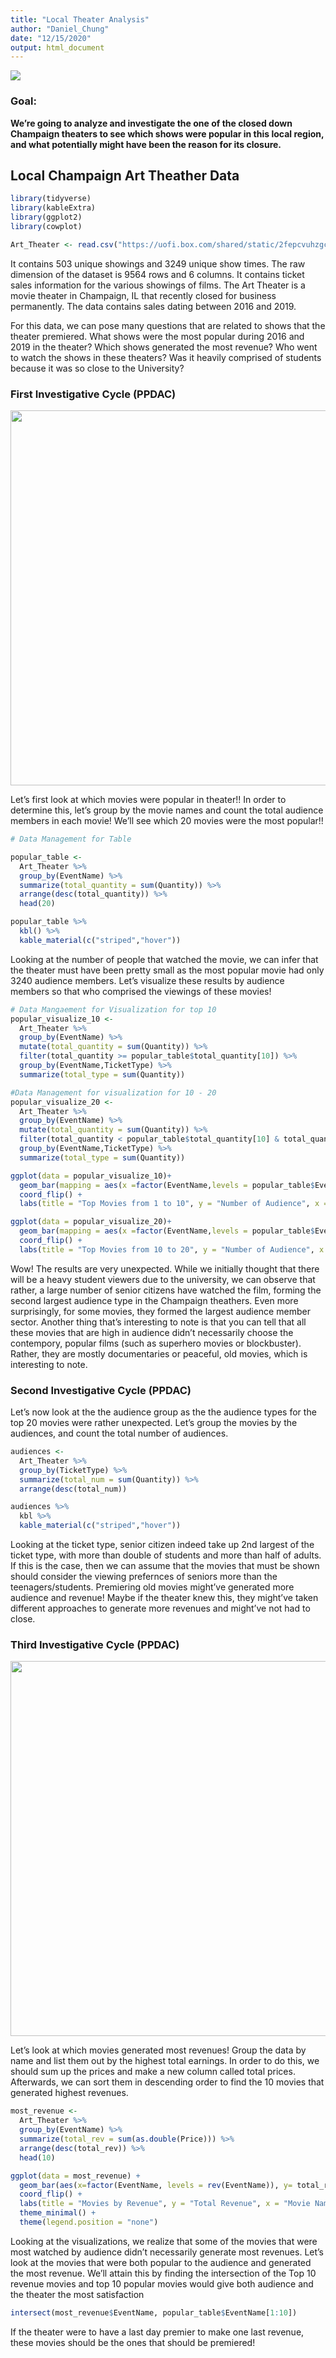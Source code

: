 ```yaml
---
title: "Local Theater Analysis"
author: "Daniel_Chung"
date: "12/15/2020"
output: html_document
---
```


![](https://uofi.box.com/shared/static/xgp3l4a1z9dfnkdy3l5dgf9m9thgxh6l.jpg)

### Goal:

**We're going to analyze and investigate the one of the closed down Champaign theaters to see which shows were popular in this local region, and what potentially might have been the reason for its closure.**

## Local Champaign Art Theather Data 

```r
library(tidyverse)
library(kableExtra)
library(ggplot2)
library(cowplot)
```


```r
Art_Theater <- read.csv("https://uofi.box.com/shared/static/2fepcvuhzgc97p402srwo5vdux2s0gt3.csv", header = TRUE)
```

It contains 503 unique showings and 3249 unique show times. The raw dimension of the dataset is 9564 rows and 6 columns. It contains ticket sales information for the various showings of films. The Art Theater is a movie theater in Champaign, IL that recently closed for business permanently. The data contains sales dating between 2016 and 2019.

For this data, we can pose many questions that are related to shows that the theater premiered. What shows were the most popular during 2016 and 2019 in the theater? Which shows generated the most revenue? Who went to watch the shows in these theaters? Was it heavily comprised of students because it was so close to the University?

### First Investigative Cycle (PPDAC)

![](https://uofi.box.com/shared/static/igogibuz7jp4ep6irzqsece5saj482t2.jpg){height=600px}

Let's first look at which movies were popular in theater!! In order to determine this, let's group by the movie names and count the total audience members in each movie! We'll see which 20 movies were the most popular!!

```r

# Data Management for Table

popular_table <- 
  Art_Theater %>%
  group_by(EventName) %>%
  summarize(total_quantity = sum(Quantity)) %>%
  arrange(desc(total_quantity)) %>%
  head(20)

popular_table %>%
  kbl() %>%
  kable_material(c("striped","hover"))
```


Looking at the number of people that watched the movie, we can infer that the theater must have been pretty small as the most popular movie had only 3240 audience members. Let's visualize these results by audience members so that who comprised the viewings of these movies!


```r
# Data Mangaement for Visualization for top 10
popular_visualize_10 <- 
  Art_Theater %>%
  group_by(EventName) %>%
  mutate(total_quantity = sum(Quantity)) %>%
  filter(total_quantity >= popular_table$total_quantity[10]) %>%
  group_by(EventName,TicketType) %>%
  summarize(total_type = sum(Quantity))

#Data Management for visualization for 10 - 20
popular_visualize_20 <- 
  Art_Theater %>%
  group_by(EventName) %>%
  mutate(total_quantity = sum(Quantity)) %>%
  filter(total_quantity < popular_table$total_quantity[10] & total_quantity >= min(popular_table$total_quantity)) %>%
  group_by(EventName,TicketType) %>%
  summarize(total_type = sum(Quantity))

```

```r
ggplot(data = popular_visualize_10)+
  geom_bar(mapping = aes(x =factor(EventName,levels = popular_table$EventName[10:1]), y = total_type, fill = factor(TicketType)),stat = "identity") +
  coord_flip() + 
  labs(title = "Top Movies from 1 to 10", y = "Number of Audience", x = "Movie Title", fill = "Audience Type")

ggplot(data = popular_visualize_20)+
  geom_bar(mapping = aes(x =factor(EventName,levels = popular_table$EventName[20:10]), y = total_type, fill = factor(TicketType)),stat = "identity") +
  coord_flip() + 
  labs(title = "Top Movies from 10 to 20", y = "Number of Audience", x = "Movie Title", fill = "Audience Type")
```

Wow! The results are very unexpected. While we initially thought that there will be a heavy student viewers due to the university, we can observe that rather, a large number of senior citizens have watched the film, forming the second largest audience type in the Champaign theathers. Even more surprisingly, for some movies, they formed the largest audience member sector. Another thing that's interesting to note is that you can tell that all these movies that are high in audience didn't necessarily choose the contempory, popular films (such as superhero movies or blockbuster). Rather, they are mostly documentaries or peaceful, old movies, which is interesting to note.

### Second Investigative Cycle (PPDAC)

Let's now look at the the audience group as the the audience types for the top 20 movies were rather unexpected. Let's group the movies by the audiences, and count the total number of audiences.

```r
audiences <-
  Art_Theater %>%
  group_by(TicketType) %>%
  summarize(total_num = sum(Quantity)) %>%
  arrange(desc(total_num))

audiences %>%
  kbl %>%
  kable_material(c("striped","hover"))
```

Looking at the ticket type, senior citizen indeed take up 2nd largest of the ticket type, with more than double of students and more than half of adults. If this is the case, then we can assume that the movies that must be shown should consider the viewing prefernces of seniors more than the teenagers/students. Premiering old movies might've generated more audience and revenue! Maybe if the theater knew this, they might've taken different approaches to generate more revenues and might've not had to close.

### Third Investigative Cycle (PPDAC)

![](https://uofi.box.com/shared/static/jcnw999gb8ddsvo4cf05zfjxrk6ack23.jpg){height=600px}

Let's look at which movies generated most revenues! Group the data by name and list them out by the highest total earnings. In order to do this, we should sum up the prices and make a new column called total prices. Afterwards, we can sort them in descending order to find the 10 movies that generated highest revenues.


```r
most_revenue <-
  Art_Theater %>%
  group_by(EventName) %>%
  summarize(total_rev = sum(as.double(Price))) %>%
  arrange(desc(total_rev)) %>%
  head(10)

ggplot(data = most_revenue) +
  geom_bar(aes(x=factor(EventName, levels = rev(EventName)), y= total_rev,fill = factor(EventName, levels = rev(EventName))), stat = "identity") +
  coord_flip() +
  labs(title = "Movies by Revenue", y = "Total Revenue", x = "Movie Names") +
  theme_minimal() + 
  theme(legend.position = "none")
```

Looking at the visualizations, we realize that some of the movies that were most watched by audience didn't necessarily generate most revenues. Let's look at the movies that were both popular to the audience and generated the most revenue. We'll attain this by finding the intersection of the Top 10 revenue movies and top 10 popular movies would give both audience and the theater the most satisfaction

```r
intersect(most_revenue$EventName, popular_table$EventName[1:10])
```

If the theater were to have a last day premier to make one last revenue, these movies should be the ones that should be premiered!

